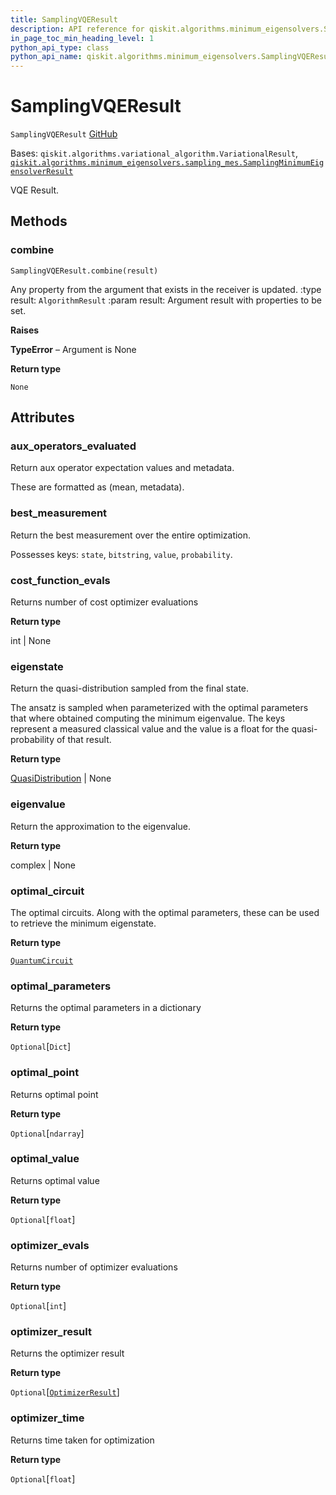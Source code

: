 ```yaml
---
title: SamplingVQEResult
description: API reference for qiskit.algorithms.minimum_eigensolvers.SamplingVQEResult
in_page_toc_min_heading_level: 1
python_api_type: class
python_api_name: qiskit.algorithms.minimum_eigensolvers.SamplingVQEResult
---
```


# SamplingVQEResult

<span id="qiskit.algorithms.minimum_eigensolvers.SamplingVQEResult" />

`SamplingVQEResult` [GitHub](https://github.com/qiskit/qiskit/tree/stable/0.23/qiskit/algorithms/minimum_eigensolvers/sampling_vqe.py "view source code")

Bases: `qiskit.algorithms.variational_algorithm.VariationalResult`, [`qiskit.algorithms.minimum_eigensolvers.sampling_mes.SamplingMinimumEigensolverResult`](qiskit.algorithms.minimum_eigensolvers.SamplingMinimumEigensolverResult "qiskit.algorithms.minimum_eigensolvers.sampling_mes.SamplingMinimumEigensolverResult")

VQE Result.

## Methods

### combine

<span id="qiskit.algorithms.minimum_eigensolvers.SamplingVQEResult.combine" />

`SamplingVQEResult.combine(result)`

Any property from the argument that exists in the receiver is updated. :type result: `AlgorithmResult` :param result: Argument result with properties to be set.

**Raises**

**TypeError** – Argument is None

**Return type**

`None`

## Attributes

<span id="qiskit.algorithms.minimum_eigensolvers.SamplingVQEResult.aux_operators_evaluated" />

### aux\_operators\_evaluated

Return aux operator expectation values and metadata.

These are formatted as (mean, metadata).

<span id="qiskit.algorithms.minimum_eigensolvers.SamplingVQEResult.best_measurement" />

### best\_measurement

Return the best measurement over the entire optimization.

Possesses keys: `state`, `bitstring`, `value`, `probability`.

<span id="qiskit.algorithms.minimum_eigensolvers.SamplingVQEResult.cost_function_evals" />

### cost\_function\_evals

Returns number of cost optimizer evaluations

**Return type**

int | None

<span id="qiskit.algorithms.minimum_eigensolvers.SamplingVQEResult.eigenstate" />

### eigenstate

Return the quasi-distribution sampled from the final state.

The ansatz is sampled when parameterized with the optimal parameters that where obtained computing the minimum eigenvalue. The keys represent a measured classical value and the value is a float for the quasi-probability of that result.

**Return type**

[QuasiDistribution](qiskit.result.QuasiDistribution "qiskit.result.QuasiDistribution") | None

<span id="qiskit.algorithms.minimum_eigensolvers.SamplingVQEResult.eigenvalue" />

### eigenvalue

Return the approximation to the eigenvalue.

**Return type**

complex | None

<span id="qiskit.algorithms.minimum_eigensolvers.SamplingVQEResult.optimal_circuit" />

### optimal\_circuit

The optimal circuits. Along with the optimal parameters, these can be used to retrieve the minimum eigenstate.

**Return type**

[`QuantumCircuit`](qiskit.circuit.QuantumCircuit "qiskit.circuit.quantumcircuit.QuantumCircuit")

<span id="qiskit.algorithms.minimum_eigensolvers.SamplingVQEResult.optimal_parameters" />

### optimal\_parameters

Returns the optimal parameters in a dictionary

**Return type**

`Optional`\[`Dict`]

<span id="qiskit.algorithms.minimum_eigensolvers.SamplingVQEResult.optimal_point" />

### optimal\_point

Returns optimal point

**Return type**

`Optional`\[`ndarray`]

<span id="qiskit.algorithms.minimum_eigensolvers.SamplingVQEResult.optimal_value" />

### optimal\_value

Returns optimal value

**Return type**

`Optional`\[`float`]

<span id="qiskit.algorithms.minimum_eigensolvers.SamplingVQEResult.optimizer_evals" />

### optimizer\_evals

Returns number of optimizer evaluations

**Return type**

`Optional`\[`int`]

<span id="qiskit.algorithms.minimum_eigensolvers.SamplingVQEResult.optimizer_result" />

### optimizer\_result

Returns the optimizer result

**Return type**

`Optional`\[[`OptimizerResult`](qiskit.algorithms.optimizers.OptimizerResult "qiskit.algorithms.optimizers.optimizer.OptimizerResult")]

<span id="qiskit.algorithms.minimum_eigensolvers.SamplingVQEResult.optimizer_time" />

### optimizer\_time

Returns time taken for optimization

**Return type**

`Optional`\[`float`]

